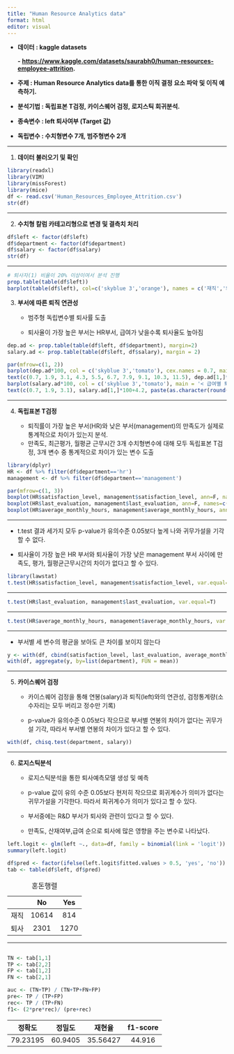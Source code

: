 ---
title: "Human Resource Analytics data"
format: html
editor: visual
---

-   **데이터 : kaggle datasets**

    **- <https://www.kaggle.com/datasets/saurabh0/human-resources-employee-attrition>.**

-   **주제 : Human Resource Analytics data를 통한 이직 결정 요소 파악 및 이직 예측하기.**

-   **분석기법 : 독립표본 T검정, 카이스퀘어 검정, 로지스틱 회귀분석.**

-   **종속변수 : left 퇴사여부 (Target 값)**

-   **독립변수 : 수치형변수 7개, 범주형변수 2개**

------------------------------------------------------------------------

1.  **데이터 불러오기 및 확인**

```{r}
library(readxl)
library(VIM)
library(missForest)
library(mice)
df <- read.csv('Human_Resources_Employee_Attrition.csv')
str(df)
```

------------------------------------------------------------------------

2.  **수치형 칼럼 카테고리형으로 변경 및 결측치 처리**

```{r}
df$left <- factor(df$left)
df$department <- factor(df$department)
df$salary <- factor(df$salary)
str(df)
```

------------------------------------------------------------------------

```{r}
# 퇴사자(1) 비율이 20% 이상이여서 분석 진행
prop.table(table(df$left))
barplot(table(df$left), col=c('skyblue 3','orange'), names = c('재직','퇴사'))
```

3.  **부서에 따른 퇴직 연관성**
    -   범주형 독립변수별 퇴사률 도출

    -   퇴사율이 가장 높은 부서는 HR부서, 급여가 낮을수록 퇴사율도 높아짐

```{r, fig.height=5, fig.width=10}
dep.ad <- prop.table(table(df$left, df$department), margin=2)
salary.ad <- prop.table(table(df$left, df$salary), margin = 2)

par(mfrow=c(1, 2))
barplot(dep.ad*100, col = c('skyblue 3','tomato'), cex.names = 0.7, main = '< 부서별 퇴직자 비중 >')
text(c(0.7, 1.9, 3.1, 4.3, 5.5, 6.7, 7.9, 9.1, 10.3, 11.5), dep.ad[1,]*100+4.2, paste(as.character(round(dep.ad[2,], 2)*100),'%'))
barplot(salary.ad*100, col = c('skyblue 3','tomato'), main = '< 급여별 퇴직자 비중 >')
text(c(0.7, 1.9, 3.1), salary.ad[1,]*100+4.2, paste(as.character(round(salary.ad[2,], 2)*100),'%'))

```

------------------------------------------------------------------------

4.  **독립표본 T검정**

    -   퇴직률이 가장 높은 부서(HR)와 낮은 부서(management)의 만족도가 실제로 통계적으로 차이가 있는지 분석.

    ```{=html}
    <!-- -->
    ```
    -   만족도, 최근평가, 월평균 근무시간 3개 수치형변수에 대해 모두 독립표본 T검정, 3개 변수 중 통계적으로 차이가 있는 변수 도출

```{r}
library(dplyr)
HR <- df %>% filter(df$department=='hr')
management <- df %>% filter(df$department=='management')

par(mfrow=c(1, 3))
boxplot(HR$satisfaction_level, management$satisfaction_level, ann=F, names=c('HR','management'), col=c('salmon','sky blue'))
boxplot(HR$last_evaluation, management$last_evaluation, ann=F, names=c('HR','management'), col=c('salmon','sky blue'))
boxplot(HR$average_monthly_hours, management$average_monthly_hours, ann=F, names=c('HR','management'), col=c('salmon','sky blue'))
```

------------------------------------------------------------------------

-   t.test 결과 세가지 모두 p-value가 유의수준 0.05보다 높게 나와 귀무가설을 기각할 수 없다.

```{=html}
<!-- -->
```
-   퇴사율이 가장 높은 HR 부서와 퇴사율이 가장 낮은 management 부서 사이에 만족도, 평가, 월평균근무시간의 차이가 없다고 할 수 있다.

```{r}
library(lawstat)
t.test(HR$satisfaction_level, management$satisfaction_level, var.equal=T)
```

------------------------------------------------------------------------

```{r}
t.test(HR$last_evaluation, management$last_evaluation, var.equal=T)
```

------------------------------------------------------------------------

```{r}
t.test(HR$average_monthly_hours, management$average_monthly_hours, var.equal=T)
```

------------------------------------------------------------------------

-   부서별 세 변수의 평균을 보아도 큰 차이를 보이지 않는다

```{r}
y <- with(df, cbind(satisfaction_level, last_evaluation, average_monthly_hours))
with(df, aggregate(y, by=list(department), FUN = mean))
```

---


5.  **카이스퀘어 검정**
    -   카이스퀘어 검정을 통해 연봉(salary)과 퇴직(left)와의 연관성, 검정통계량(소수자리는 모두 버리고 정수만 기록)

    -   p-value가 유의수준 0.05보다 작으므로 부서별 연봉의 차이가 없다는 귀무가설 기각, 따라서 부서별 연봉의 차이가 있다고 할 수 있다.

```{r}
with(df, chisq.test(department, salary))
```

---


6.  **로지스틱분석**
    -   로지스틱분석을 통한 퇴사예측모델 생성 및 예측

    -   p-value 값이 유의 수준 0.05보다 현저히 작으므로 회귀계수가 의미가 없다는 귀무가설을 기각한다. 따라서 회귀계수가 의미가 있다고 할 수 있다.

    -   부서중에는 R&D 부서가 퇴사와 관련이 있다고 할 수 있다.

    -   만족도, 산재여부,급여 순으로 퇴사에 많은 영향을 주는 변수로 나타났다.

```{r}
left.logit <- glm(left ~., data=df, family = binomial(link = 'logit'))
summary(left.logit)
```

```{r}
df$pred <- factor(ifelse(left.logit$fitted.values > 0.5, 'yes', 'no'))
tab <- table(df$left, df$pred)

```

|      |  No   | Yes  |
|:----:|:-----:|:----:|
| 재직 | 10614 | 814  |
| 퇴사 | 2301  | 1270 |

: 혼돈행렬

------------------------------------------------------------------------

```{tab}

```

```{r}
TN <- tab[1,1]
TP <- tab[2,2]
FP <- tab[1,2]
FN <- tab[2,1]

auc <- (TN+TP) / (TN+TP+FN+FP)
pre<- TP / (TP+FP)
rec<- TP / (TP+FN)
f1<- (2*pre*rec)/ (pre+rec)
```

|  정확도  | 정밀도  |  재현율  | f1-score |
|:--------:|:-------:|:--------:|:--------:|
| 79.23195 | 60.9405 | 35.56427 |  44.916  |

